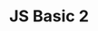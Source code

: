 ---
type: Lesson
title: "JS Basic 2"
xp: 10
description: "Learn the Syntax of JavaScript 2"
activityRefs: 
    - id: 1
      activity: js_code_matching1-1
    - id: 2
      activity: js_basic1-4
    - id: 3
      activity: js_basic1-3
---